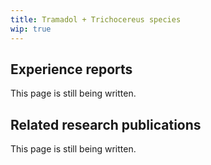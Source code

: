 ---
title: Tramadol + Trichocereus species
wip: true
---

## Experience reports

This page is still being written.

## Related research publications

This page is still being written.

